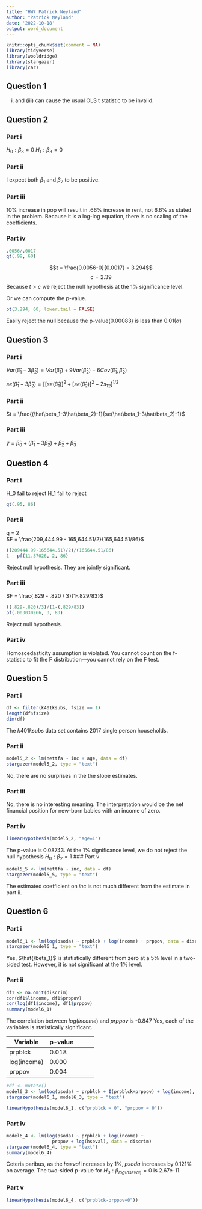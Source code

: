 ```yaml
---
title: "HW7 Patrick Neyland"
author: "Patrick Neyland"
date: '2022-10-18'
output: word_document
---
```


```r
knitr::opts_chunk$set(comment = NA)
library(tidyverse)
library(wooldridge)
library(stargazer)
library(car)
```

## Question 1
(i) and (iii) can cause the usual OLS t statistic to be invalid. 

## Question 2
### Part i   

$H_0: \beta_3 = 0$ $H_1: \beta_3 = 0$

### Part ii   
I expect both $\beta_1$ and $\beta_2$ to be positive. 

### Part iii   
10% increase in pop will result in .66% increase in rent, not 6.6% as stated in the problem. Because it is a log-log equation, there is no scaling of the coefficients. 

### Part iv
```r
.0056/.0017
qt(.99, 60)
```
$$t = \frac{0.0056-0}{0.0017} = 3.294$$
$$c = 2.39$$
Because $t > c$ we reject the null hypothesis at the 1% significance level. 

Or we can compute the p-value. 

```r
pt(3.294, 60, lower.tail = FALSE)
```
Easily reject the null because the p-value(0.00083) is less than 0.01($\alpha$)


## Question 3
### Part i

$Var(\hat\beta_1 - 3\hat\beta_2) = Var(\hat\beta_1) + 9Var(\hat\beta_2) - 6Cov(\hat\beta_1,\hat\beta_2)$

$se(\hat\beta_1 - 3\hat\beta_2) = [{[se(\hat\beta_1)]^2 + [se(\hat\beta_2)]^2 - 2s_{12}}]^{1/2}$


### Part ii

$t = \frac{(\hat\beta_1-3\hat\beta_2)-1}{se(\hat\beta_1-3\hat\beta_2)-1}$

### Part iii

$\hat y = \hat\beta_0 + (\hat\beta_1 - 3\hat\beta_2) + \hat\beta_2 + \hat\beta_3$


## Question 4 
### Part i
H_0 fail to reject
H_1 fail to reject 
```r
qt(.95, 86)
```



### Part ii
q = 2   
$F = \frac{209,444.99 - 165,644.51/2}{165,644.51/86}$
```r
((209444.99-165644.51)/2)/(165644.51/86)
1 - pf(11.37026, 2, 86)
```
Reject null hypothesis. They are jointly significant. 


### Part iii
$F = \frac{.829 - .820 / 3}{1-.829/83}$
```r
((.829-.820)/3)/(1-(.829/83))
pf(.003030266, 3, 83)
```
Reject null hypothesis. 

### Part iv
Homoscedasticity assumption is violated. You cannot count on the f-statistic to fit the F distribution---you cannot rely on the F test.

## Question 5
### Part i
```r
df <- filter(k401ksubs, fsize == 1)
length(df$fsize)
dim(df)
```
The $k401ksubs$ data set contains 2017 single person households. 


### Part ii
```r
model5_2 <- lm(nettfa ~ inc + age, data = df)
stargazer(model5_2, type = "text")
```
No, there are no surprises in the the slope estimates. 

### Part iii

No, there is no interesting meaning. The interpretation would be the net financial position for new-born babies with an income of zero.  

### Part iv

```r
linearHypothesis(model5_2, "age=1")
```
The p-value is 0.08743. At the 1% significance level, we do not reject the null hypothesis $H_0: \beta_2 = 1$
### Part v
```r
model5_5 <- lm(nettfa ~ inc, data = df)
stargazer(model5_5, type = "text")
```
The estimated coefficient on $inc$ is not much different from the estimate in part ii. 

## Question 6 
### Part i
```r
model6_1 <- lm(log(psoda) ~ prpblck + log(income) + prppov, data = discrim)
stargazer(model6_1, type = "text")
```
Yes, $\hat{\beta_1}$ is statistically different from zero at a 5% level in a two-sided test. However, it is not significant at the 1% level.

### Part ii
```r
df1 <- na.omit(discrim)
cor(df1$lincome, df1$prppov)
cor(log(df1$income), df1$prppov)
summary(model6_1)
```
The correlation between $log(income)$ and $prppov$ is -0.847
Yes, each of the variables is statistically significant.

| Variable    | p-value |   |   |   |
|-------------|---------|---|---|---|
| prpblck     | 0.018   |   |   |   |
| log(income) | 0.000   |   |   |   |
| prppov      | 0.004   |   |   |   |

```r
#df <- mutate()
model6_3 <- lm(log(psoda) ~ prpblck + I(prpblck+prppov) + log(income), data = discrim)
stargazer(model6_1, model6_3, type = "text")
```

```r
linearHypothesis(model6_1, c("prpblck = 0", "prppov = 0"))
```
### Part iv
```r
model6_4 <- lm(log(psoda) ~ prpblck + log(income) + 
                 prppov + log(hseval), data = discrim)
stargazer(model6_4, type = "text")
summary(model6_4)
```
Ceteris paribus, as the $hseval$ increases by 1%, $psoda$ increases by 0.121% on average.  The two-sided p-value for $H_0: \beta_{log(hseval)}=0$ is 2.67e-11.

### Part v
```r
linearHypothesis(model6_4, c("prpblck-prppov=0"))
```


